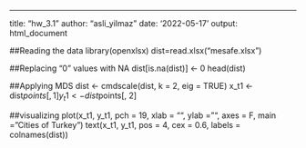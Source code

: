 ---
title: "hw_3.1"
author: "asli_yilmaz"
date: '2022-05-17'
output: html_document

##Reading the data
library(openxlsx)
dist=read.xlsx("mesafe.xlsx")

##Replacing "0" values with NA
dist[is.na(dist)] <- 0
head(dist)

##Applying MDS
dist <- cmdscale(dist, k = 2, eig = TRUE)
x_t1 <- dist$points[, 1]
y_t1 <- dist$points[, 2]

##visualizing
plot(x_t1, y_t1, pch = 19, xlab = "", ylab = "", axes = F, main = "Cities of Turkey")
text(x_t1, y_t1, pos = 4, cex = 0.6, labels = colnames(dist))
